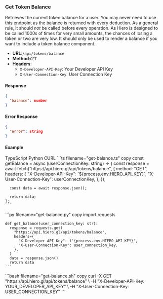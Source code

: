 
### Get Token Balance

Retrieves the current token balance for a user. You may never need to use this endpoint as the balance is returned with every deduction. As a general rule, it should _not_ be called before every operation. As Hiero is designed to be called 1000s of times for very small amounts, the chances of losing a token or two are very low. It should only be used to render a balance if you want to include a token balance component.

- **URL**:`/api/tokens/balance`
- **Method**:`GET`
- **Headers**:
  - `X-Developer-API-Key`: Your Developer API Key
  - `X-User-Connection-Key`: User Connection Key

#### Response

```json
{
  "balance": number
}
```

#### Error Response

```json
{
  "error": string
}
```

#### Example

<Tabs defaultValue="typescript">
  <TabsList>
    <TabsTrigger value="typescript">TypeScript</TabsTrigger>
    <TabsTrigger value="python">Python</TabsTrigger>
    <TabsTrigger value="curl">CURL</TabsTrigger>
  </TabsList>
  <TabsContent value="typescript">
    ```ts filename="get-balance.ts" copy
    const getBalance = async (userConnectionKey: string) => {
      const response = await fetch("https://api.hiero.gl/api/tokens/balance", {
        method: "GET",
        headers: {
          "X-Developer-API-Key": `${process.env.HIERO_API_KEY}`,
          "X-User-Connection-Key": userConnectionKey,
        },
      });

      const data = await response.json();

      return data;
    };
    ```

  </TabsContent>
  <TabsContent value="python">
    ```py filename="get-balance.py" copy
    import requests

    def get_balance(user_connection_key: str):
      response = requests.get(
        "https://api.hiero.gl/api/tokens/balance",
        headers={
          "X-Developer-API-Key": f"{process.env.HIERO_API_KEY}",
          "X-User-Connection-Key": user_connection_key,
        },
      )
      data = response.json()
      return data
    ```

  </TabsContent>
  <TabsContent value="curl">
    ```bash filename="get-balance.sh" copy
    curl -X GET "https://api.hiero.gl/api/tokens/balance" \
      -H "X-Developer-API-Key: YOUR_DEVELOPER_API_KEY" \
      -H "X-User-Connection-Key: USER_CONNECTION_KEY"
    ```
  </TabsContent>
</Tabs>
